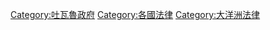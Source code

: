 {{portal|人物|法律|吐瓦魯}}

[[Category:吐瓦魯政府|Category:吐瓦魯政府]]
[[Category:各國法律|Category:各國法律]]
[[Category:大洋洲法律|Category:大洋洲法律]]